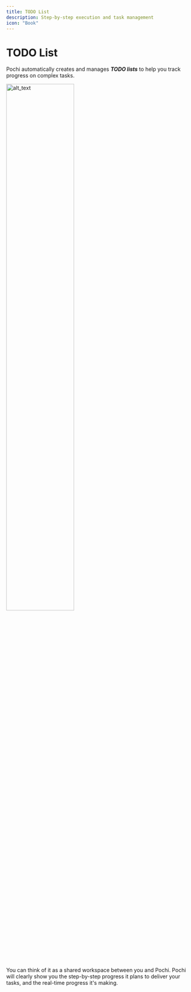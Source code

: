 ```yaml
---
title: TODO List
description: Step-by-step execution and task management
icon: "Book"
---
```


# **TODO List**

Pochi automatically creates and manages ***TODO lists*** to help you track progress on complex tasks.

<div style={{ display: 'flex', justifyContent: 'center' }}>
  <img src="/images/core-features/todo-list/todo.png" alt="alt_text" title="image_tooltip" width="60%" />
</div>

You can think of it as a shared workspace between you and Pochi. Pochi will clearly show you the step-by-step progress it plans to deliver your tasks, and the real-time progress it's making.
